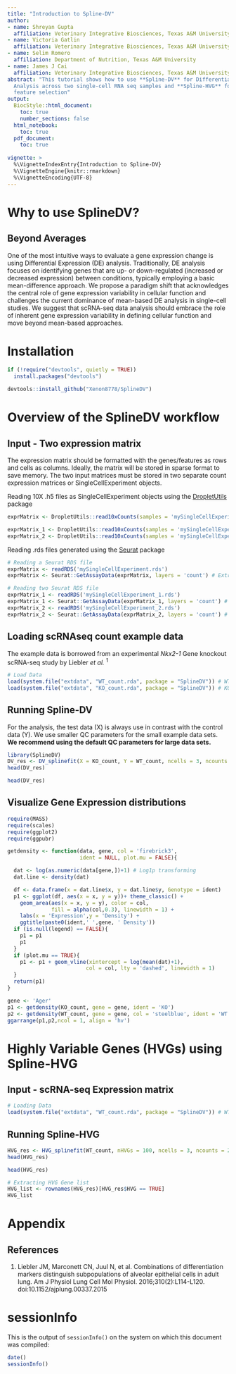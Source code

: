 ```yaml
---
title: "Introduction to Spline-DV"
author: 
- name: Shreyan Gupta
  affiliation: Veterinary Integrative Biosciences, Texas A&M University
- name: Victoria Gatlin
  affiliation: Veterinary Integrative Biosciences, Texas A&M University
- name: Selim Romero
  affiliation: Department of Nutrition, Texas A&M University
- name: James J Cai
  affiliation: Veterinary Integrative Biosciences, Texas A&M University
abstract: "This tutorial shows how to use **Spline-DV** for Differential Variability
  Analysis across two single-cell RNA seq samples and **Spline-HVG** for highly variable
  feature selection"
output:
  BiocStyle::html_document:
    toc: true
    number_sections: false
  html_notebook:
    toc: true
  pdf_document:
    toc: true
    
vignette: >
  %\VignetteIndexEntry{Introduction to Spline-DV}
  %\VignetteEngine{knitr::rmarkdown}
  %\VignetteEncoding{UTF-8}
---
```


# Why to use SplineDV? 
## Beyond Averages
One of the most intuitive ways to evaluate a gene expression change is using Differential Expression (DE) analysis. Traditionally, DE analysis focuses on identifying genes that are up- or down-regulated (increased or decreased expression) between conditions, typically employing a basic mean-difference approach. We propose a paradigm shift that acknowledges the central role of gene expression variability in cellular function and challenges the current dominance of mean-based DE analysis in single-cell studies. We suggest that scRNA-seq data analysis should embrace the role of inherent gene expression variability in defining cellular function and move beyond mean-based approaches. 

# Installation
```r
if (!require("devtools", quietly = TRUE))
  install.packages("devtools")

devtools::install_github("Xenon8778/SplineDV")
```

# Overview of the SplineDV workflow 
## Input - Two expression matrix 
The expression matrix should be formatted with the genes/features as rows and cells as columns. Ideally, the matrix will be stored in sparse format to save memory.
The two input matrices must be stored in two separate count expression matrices or SingleCellExperiment objects.

Reading 10X .h5 files as SingleCellExperiment objects using the [DropletUtils](https://bioconductor.org/packages/release/bioc/html/DropletUtils.html) package
```r
exprMatrix <- DropletUtils::read10xCounts(samples = 'mySingleCellExperiment.h5', type = 'HDF5')

exprMatrix_1 <- DropletUtils::read10xCounts(samples = 'mySingleCellExperiment_1.h5', type = 'HDF5')
exprMatrix_2 <- DropletUtils::read10xCounts(samples = 'mySingleCellExperiment_2.h5', type = 'HDF5')
```

Reading .rds files generated using the [Seurat](https://satijalab.org/seurat/) package
```r
# Reading a Seurat RDS file
exprMatrix <- readRDS('mySingleCellExperiment.rds')
exprMatrix <- Seurat::GetAssayData(exprMatrix, layers = 'count') # Extract counts

# Reading two Seurat RDS file
exprMatrix_1 <- readRDS('mySingleCellExperiment_1.rds')
exprMatrix_1 <- Seurat::GetAssayData(exprMatrix_1, layers = 'count') # Extract counts
exprMatrix_2 <- readRDS('mySingleCellExperiment_2.rds')
exprMatrix_2 <- Seurat::GetAssayData(exprMatrix_2, layers = 'count') # Extract counts
```

## Loading scRNAseq count example data
The example data is borrowed from an experimental *Nkx2-1* Gene knockout scRNA-seq study by Liebler *et al.* ^1^

```r
# Load Data
load(system.file("extdata", "WT_count.rda", package = "SplineDV")) # WT Sample
load(system.file("extdata", "KO_count.rda", package = "SplineDV")) # KO Sample
```

## Running Spline-DV
For the analysis, the test data (X) is always use in contrast with the control data (Y). We use smaller QC parameters for the small example data sets. **We recommend using the default QC parameters for large data sets.**
```r
library(SplineDV)
DV_res <- DV_splinefit(X = KO_count, Y = WT_count, ncells = 3, ncounts = 200)
head(DV_res)
```

```r
head(DV_res)
```

## Visualize Gene Expression distributions

```r
require(MASS)
require(scales)
require(ggplot2)
require(ggpubr)

getdensity <- function(data, gene, col = 'firebrick3',
                       ident = NULL, plot.mu = FALSE){

  dat <- log(as.numeric(data[gene,])+1) # Log1p transforming
  dat.line <- density(dat)

  df <- data.frame(x = dat.line$x, y = dat.line$y, Genotype = ident)
  p1 <- ggplot(df, aes(x = x, y = y))+ theme_classic() +
    geom_area(aes(x = x, y = y), color = col,
              fill = alpha(col,0.3), linewidth = 1) +
    labs(x = 'Expression',y = 'Density') +
    ggtitle(paste0(ident,' ',gene, ' Density'))
  if (is.null(legend) == FALSE){
    p1 = p1
    p1
  }
  if (plot.mu == TRUE){
    p1 <- p1 + geom_vline(xintercept = log(mean(dat)+1),
                         col = col, lty = 'dashed', linewidth = 1)
  }
  return(p1)
}

gene <- 'Ager'
p1 <- getdensity(KO_count, gene = gene, ident = 'KO')
p2 <- getdensity(WT_count, gene = gene, col = 'steelblue', ident = 'WT')
ggarrange(p1,p2,ncol = 1, align = 'hv')
```

 
# Highly Variable Genes (HVGs) using Spline-HVG 
## Input - scRNA-seq Expression matrix 
```r
# Loading Data
load(system.file("extdata", "WT_count.rda", package = "SplineDV")) # WT Sample
```
## Running Spline-HVG
```r
HVG_res <- HVG_splinefit(WT_count, nHVGs = 100, ncells = 3, ncounts = 200)
head(HVG_res)
```

```r
head(HVG_res)
```

```r
# Extracting HVG Gene list
HVG_list <- rownames(HVG_res)[HVG_res$HVG == TRUE]
HVG_list
```

# Appendix
## References
1. Liebler JM, Marconett CN, Juul N, et al. Combinations of differentiation markers distinguish subpopulations of alveolar epithelial cells in adult lung. Am J Physiol Lung Cell Mol Physiol. 2016;310(2):L114-L120. doi:10.1152/ajplung.00337.2015

# sessionInfo
This is the output of `sessionInfo()` on the system on which this document was compiled:
```r
date()
sessionInfo()
```
